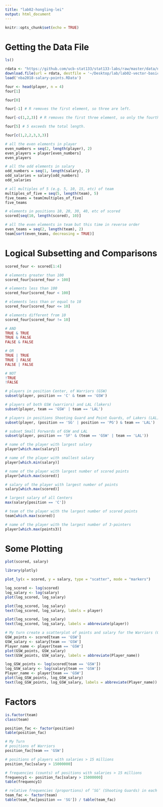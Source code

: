 ```yaml
---
title: "lab02-hongling-lei"
output: html_document
---
```

```r
knitr::opts_chunk$set(echo = TRUE)
```
# Getting the Data File
```r
ls()
```

```r
rdata <- "https://github.com/ucb-stat133/stat133-labs/raw/master/data/nba2018-salary-points.RData"
download.file(url = rdata, destfile = '~/Desktop/lab/lab02-vector-basics/nba2018-salary-points.RData')
load('nba2018-salary-points.RData')
```

```r
four <- head(player, n = 4)
four[1]
```
```r
four[0]
```
```r
four[-1] # R removes the first element, so three are left.
```
```r
four[-c(1,2,3)] # R removes the first three element, so only the fourth is left.
```
```r
four[5] # 5 exceeds the total length.
```
```r
four[c(1,2,2,3,3,3)]
```
```r
# all the even elements in player
even_numbers = seq(2, length(player), 2)
even_players = player[even_numbers]
even_players
```
```r
# all the odd elements in salary
odd_numbers = seq(1, length(salary), 2)
odd_salaries = salary[odd_numbers]
odd_salaries
```
```r
# all multiples of 5 (e.g. 5, 10, 15, etc) of team
multiples_of_five = seq(5, length(team), 5)
five_teams = team[multiples_of_five]
five_teams
```
```r
# elements in positions 10, 20, 30, 40, etc of scored
scored[seq(10, length(scored), 10)]
```
```r
# all the even elements in team but this time in reverse order
even_teams = seq(2, length(team), 2)
team[sort(even_teams, decreasing = TRUE)]
```


# Logical Subsetting and Comparisons
```r
scored_four <- scored[1:4]

# elements greater than 100
scored_four[scored_four > 100]

# elements less than 100
scored_four[scored_four < 100]

# elements less than or equal to 10
scored_four[scored_four <= 10]

# elements different from 10
scored_four[scored_four != 10]
```
```r
# AND
TRUE & TRUE
TRUE & FALSE
FALSE & FALSE

# OR
TRUE | TRUE
TRUE | FALSE
FALSE | FALSE

# NOT
!TRUE
!FALSE
```
```r
# players in position Center, of Warriors (GSW)
subset(player, position == 'C' & team == 'GSW')
```
```r
# players of both GSW (warriors) and LAL (lakers)
subset(player, team == 'GSW' | team == 'LAL')
```
```r
# players in positions Shooting Guard and Point Guards, of Lakers (LAL)
subset(player, (position == 'SG' | position == 'PG') & team == 'LAL')
```

```r
# subset Small Forwards of GSW and LAL
subset(player, position == 'SF' & (team == 'GSW' | team == 'LAL'))
```

```r
# name of the player with largest salary
player[which.max(salary)]
```
```r
# name of the player with smallest salary
player[which.min(salary)]
```
```r
# name of the player with largest number of scored points
player[which.max(scored)]
```
```r
# salary of the player with largest number of points
salary[which.max(scored)]
```
```r
# largest salary of all Centers
max(salary[position == 'C'])
```
```r
# team of the player with the largest number of scored points
team[which.max(scored)]
```
```r
# name of the player with the largest number of 3-pointers
player[which.max(points3)]
```



# Some Plotting
```r
plot(scored, salary)
```
```r
library(plotly)
```
```r
plot_ly(x = scored, y = salary, type = "scatter", mode = "markers")
```
```r
log_scored <- log(scored)
log_salary <- log(salary)
plot(log_scored, log_salary)
```
```r
plot(log_scored, log_salary)
text(log_scored, log_salary, labels = player)
```
```r
plot(log_scored, log_salary)
text(log_scored, log_salary, labels = abbreviate(player))
```
```r
# My turn create a scatterplot of points and salary for the Warriors (GSW), displaying the names of the players. Generate two scatterplots, one with raw values (original scale, and another plot with log-transformations).
GSW_points <- scored[team == 'GSW']
GSW_salary <- salary[team == 'GSW']
Player_name <- player[team == 'GSW']
plot(GSW_points, GSW_salary)
text(GSW_points, GSW_salary, labels = abbreviate(Player_name))
```
```r
log_GSW_points <- log(scored[team == 'GSW'])
log_GSW_salary <- log(salary[team == 'GSW'])
Player_name <- player[team == 'GSW']
plot(log_GSW_points, log_GSW_salary)
text(log_GSW_points, log_GSW_salary, labels = abbreviate(Player_name))
```



# Factors
```r
is.factor(team)
class(team)
```
```r
position_fac <- factor(position)
table(position_fac)
```
```r
# My Turn
# positions of Warriors
position_fac[team == 'GSW']
```
```r
# positions of players with salaries > 15 millions
position_fac[salary > 15000000]
```
```r
# frequencies (counts) of positions with salaries > 15 millions
frequency1 <- position_fac[salary > 15000000]
table(frequency1)
```
```r
# relative frequencies (proportions) of ‘SG’ (Shooting Guards) in each team
team_fac <- factor(team)
table(team_fac[position == 'SG']) / table(team_fac)
```














